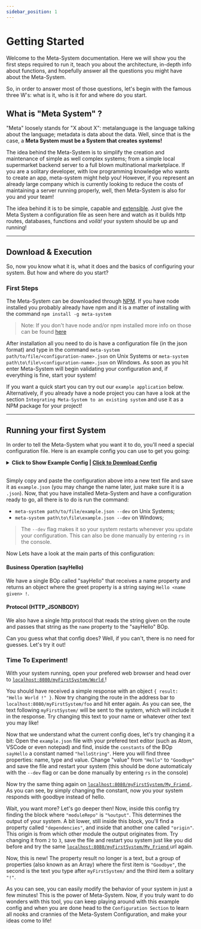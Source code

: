 ```yaml
---
sidebar_position: 1
---
```


# Getting Started
Welcome to the Meta-System documentation. Here we will show you the first steps required to run it, teach you about the architecture, in-depth info about functions, and hopefully answer all the questions you might have about the Meta-System.
 
So, in order to answer most of those questions, let's begin with the famous three W's: what is it, who is it for and where do you start.
 
 
## What is "Meta System" ?
 
"Meta" loosely stands for "X about X": metalanguage is the language talking about the language; metadata is data about the data. Well, since that is the case, a **Meta System must be a System that creates systems!**
 
The idea behind the Meta-System is to simplify the creation and maintenance of simple as well complex systems; from a simple local supermarket backend server to a full blown multinational marketplace. If you are a solitary developer, with low programming knowledge who wants to create an app, meta-system might help you! However, if you represent an already large company which is currently looking to reduce the costs of maintaining a server running properly, well, then Meta-System is also for you and your team!
 
The idea behind it is to be simple, capable and [extensible](./architecture/extending-functionality). Just give the Meta System a configuration file as seen here and watch as it builds http routes, databases, functions and *voilà!* your system should be up and running!

----
## Download & Execution
So, now you know what it is, what it does and the basics of configuring your system. But how and where do you start?
 
### First Steps
The Meta-System can be downloaded through [NPM](https://www.npmjs.com/). If you have node installed you probably already have npm and it is a matter of installing with the command
`npm install -g meta-system`
> Note: If you don't have node and/or npm installed more info on those can be found [here](https://nodejs.org/en/)
 
After installation all you need to do is have a configuration file (in the json format) and type in the command `meta-system path/to/file/<configuration-name>.json` on Unix Systems or `meta-system path\to\file\<configuration-name>.json` on Windows. As soon as you hit enter Meta-System will begin validating your configuration and, if everything is fine, start your system!
 
If you want a quick start you can try out our `example application` below. Alternatively, if you already have a node project you can have a look at the section `Integrating Meta-System to an existing system` and use it as a NPM package for your project!
 
----
## Running your first System
In order to tell the Meta-System what you want it to do, you'll need a special configuration file. Here is an example config you can use to get you going:


<details>
  <summary><b>Click to Show Example Config | <nbsp/>
  <a href="pathname:///jsons/example.txt" download="example.json">Click to Download Config</a>
</b></summary>
<CodeBlock className="language-json">{ExampleConfig}</CodeBlock>
</details><br/>

Simply copy and paste the configuration above into a new text file and save it as `example.json` (you may change the name later, just make sure it is a `.json`). Now, that you have installed Meta-System and have a configuration ready to go, all there is to do is run the command:

- `meta-system path/to/file/example.json --dev` on Unix Systems;
- `meta-system path\to\file\example.json --dev` on Windows;

> The `--dev` flag makes it so your system restarts whenever you update your configuration. This can also be done manually by entering `rs` in the console.

Now Lets have a look at the main parts of this configuration:

#### Business Operation (sayHello)
We have a single BOp called "sayHello" that receives a name property and returns an object where the greet property is a string saying `Hello <name given> !`. 

#### Protocol (HTTP_JSONBODY)
We also have a single http protocol that reads the string given on the route and passes that string as the `name` property to the "sayHello" BOp.

Can you guess what that config does? Well, if you can't, there is no need for guesses. Let's try it out! 

### Time To Experiment!

With your system running, open your prefered web browser and head over to <a href="localhost:8080/myFirstSystem/World" target="_blank"> `localhost:8080/myFirstSystem/World` </a> ! 

You should have received a simple response with an object `{ result: "Hello World !" }`. Now try changing the route in the address bar to `localhost:8080/myFirstSystem/foo` and hit enter again. As you can see, the text following `myFirstSystem/` will be sent to the system, which will include it in the response. Try changing this text to your name or whatever other text you may like!

Now that we understand what the current config does, let's try changing it a bit:
Open the `example.json` file with your prefered text editor (such as Atom, VSCode or even notepad) and find, inside the `constants` of the BOp `sayHello` a constant named `"helloString"`. Here you will find three properties: name, type and value. Change "value" from `"Hello"` to `"Goodbye"` and save the file and restart your system (this should be done automaticaly with the `--dev` flag or can be done manually by entering `rs` in the console)

Now try the same thing again on <a href="localhost:8080/myFirstSystem/My_Friend" target="_blank"> `localhost:8080/myFirstSystem/My_Friend` </a>. As you can see, by simply changing the constant, now you your system responds with goodbye instead of hello.

Wait, you want more? Let's go deeper then! Now, inside this config try finding the block where `"moduleRepo"` is `"%output"`. This determines the output of your system. A bit lower, still inside this block, you'll find a property called `"dependencies"`, and inside that another one called `"origin"`. This origin is from which other module the output originates from. Try changing it from `2` to `3`, save the file and restart you system just like you did before and try the same <a href="localhost:8080/myFirstSystem/My_Friend" target="_blank"> `localhost:8080/myFirstSystem/My_Friend` </a> url again.

Now, this is new! The property result no longer is a text, but a group of properties (also known as an Array) where the first item is `"Goodbye"`, the second is the text you type after `myFirstSystem/` and the third item a solitary `"!"`.

As you can see, you can easily modify the behavior of your system in just a few minutes! This is the power of Meta-System. Now, if you truly want to do wonders with this tool, you can keep playing around with this example config and when you are done head to the `Configuration Section` to learn all nooks and crannies of the Meta-System Configuration, and make your ideas come to life!
